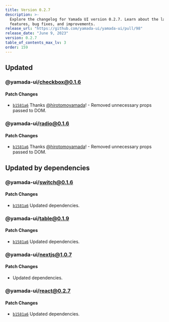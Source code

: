 ```yaml
---
title: Version 0.2.7
description: >-
  Explore the changelog for Yamada UI version 0.2.7. Learn about the latest
  features, bug fixes, and improvements.
release_url: "https://github.com/yamada-ui/yamada-ui/pull/98"
release_date: "June 9, 2023"
version: 0.2.7
table_of_contents_max_lv: 3
order: 159
---
```


## Updated

### @yamada-ui/checkbox@0.1.6

#### Patch Changes

- [`b1581a6`](https://github.com/hirotomoyamada/yamada-ui/commit/b1581a67e3ad0491b4519f62b0510d2e410ba648) Thanks [@hirotomoyamada](https://github.com/hirotomoyamada)! - Removed unnecessary props passed to DOM.

### @yamada-ui/radio@0.1.6

#### Patch Changes

- [`b1581a6`](https://github.com/hirotomoyamada/yamada-ui/commit/b1581a67e3ad0491b4519f62b0510d2e410ba648) Thanks [@hirotomoyamada](https://github.com/hirotomoyamada)! - Removed unnecessary props passed to DOM.

## Updated by dependencies

### @yamada-ui/switch@0.1.6

#### Patch Changes

- [`b1581a6`](https://github.com/hirotomoyamada/yamada-ui/commit/b1581a67e3ad0491b4519f62b0510d2e410ba648) Updated dependencies.

### @yamada-ui/table@0.1.9

#### Patch Changes

- [`b1581a6`](https://github.com/hirotomoyamada/yamada-ui/commit/b1581a67e3ad0491b4519f62b0510d2e410ba648) Updated dependencies.

### @yamada-ui/nextjs@1.0.7

#### Patch Changes

- Updated dependencies.

### @yamada-ui/react@0.2.7

#### Patch Changes

- [`b1581a6`](https://github.com/hirotomoyamada/yamada-ui/commit/b1581a67e3ad0491b4519f62b0510d2e410ba648) Updated dependencies.
